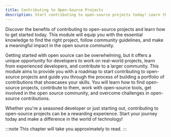 ```yaml
---
title: Contributing to Open-Source Projects
description: Start contributing to open-source projects today! Learn the basics of finding the right project and following community guidelines to make a meaningful impact in the open source community.
---
```


<p class="lead">Discover the benefits of contributing to open-source projects and learn how to get started today. This module will equip you with the essential knowledge to find the right project, follow community guidelines, and make a meaningful impact in the open source community.</p>
        
Getting started with open source can be overwhelming, but it offers a unique opportunity for developers to work on real-world projects, learn from experienced developers, and contribute to a larger community. This module aims to provide you with a roadmap to start contributing to open-source projects and guide you through the process of building a portfolio of contributions that showcases your skills. You will learn how to find open-source projects, contribute to them, work with open-source tools, get involved in the open source community, and overcome challenges in open-source contributions.

Whether you're a seasoned developer or just starting out, contributing to open-source projects can be a rewarding experience. Start your journey today and make a difference in the world of technology!

:::note
This chapter will take you approximately **<GuideReadingTime slug="guide/contributing-to-open-source-projects" />** to read.
:::
